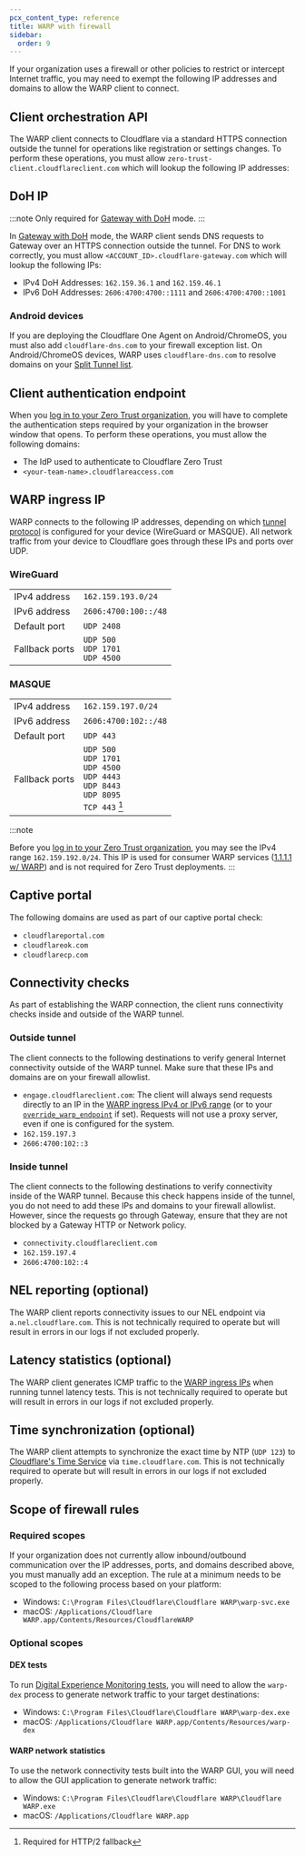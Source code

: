 ```yaml
---
pcx_content_type: reference
title: WARP with firewall
sidebar:
  order: 9
---
```



If your organization uses a firewall or other policies to restrict or intercept Internet traffic, you may need to exempt the following IP addresses and domains to allow the WARP client to connect.

## Client orchestration API

The WARP client connects to Cloudflare via a standard HTTPS connection outside the tunnel for operations like registration or settings changes. To perform these operations, you must allow `zero-trust-client.cloudflareclient.com` which will lookup the following IP addresses:

<Render file="warp/client-orchestration-ips" />

## DoH IP

:::note
Only required for [Gateway with DoH](/cloudflare-one/connections/connect-devices/warp/configure-warp/warp-modes/#gateway-with-doh) mode.
:::

In [Gateway with DoH](/cloudflare-one/connections/connect-devices/warp/configure-warp/warp-modes/#gateway-with-doh) mode, the WARP client sends DNS requests to Gateway over an HTTPS connection outside the tunnel. For DNS to work correctly, you must allow `<ACCOUNT_ID>.cloudflare-gateway.com` which will lookup the following IPs:

- IPv4 DoH Addresses: `162.159.36.1` and `162.159.46.1`
- IPv6 DoH Addresses: `2606:4700:4700::1111` and `2606:4700:4700::1001`

### Android devices

If you are deploying the Cloudflare One Agent on Android/ChromeOS, you must also add `cloudflare-dns.com` to your firewall exception list. On Android/ChromeOS devices, WARP uses `cloudflare-dns.com` to resolve domains on your [Split Tunnel list](/cloudflare-one/connections/connect-devices/warp/configure-warp/route-traffic/split-tunnels/#domain-based-split-tunnels).

## Client authentication endpoint

When you [log in to your Zero Trust organization](/cloudflare-one/connections/connect-devices/warp/deployment/manual-deployment/), you will have to complete the authentication steps required by your organization in the browser window that opens. To perform these operations, you must allow the following domains:

- The IdP used to authenticate to Cloudflare Zero Trust
- `<your-team-name>.cloudflareaccess.com`

## WARP ingress IP

WARP connects to the following IP addresses, depending on which [tunnel protocol](/cloudflare-one/connections/connect-devices/warp/configure-warp/warp-settings/#device-tunnel-protocol) is configured for your device (WireGuard or MASQUE). All network traffic from your device to Cloudflare goes through these IPs and ports over UDP.

### WireGuard

|                |                                             |
| -------------- | ------------------------------------------- |
| IPv4 address   | `162.159.193.0/24`                          |
| IPv6 address   | `2606:4700:100::/48`                        |
| Default port   | `UDP 2408`                                  |
| Fallback ports | `UDP 500` <br/> `UDP 1701` <br/> `UDP 4500` |

### MASQUE

|                |                                                                                                |
| -------------- | ---------------------------------------------------------------------------------------------- |
| IPv4 address   | `162.159.197.0/24`                                                                             |
| IPv6 address   | `2606:4700:102::/48`                                                                           |
| Default port   | `UDP 443`                                                                                      |
| Fallback ports | `UDP 500` <br/> `UDP 1701` <br/> `UDP 4500` <br/> `UDP 4443` <br/> `UDP 8443` <br/> `UDP 8095` <br/> `TCP 443` [^1] |

[^1]: Required for HTTP/2 fallback

:::note

Before you [log in to your Zero Trust organization](/cloudflare-one/connections/connect-devices/warp/deployment/manual-deployment/), you may see the IPv4 range `162.159.192.0/24`. This IP is used for consumer WARP services ([1.1.1.1 w/ WARP](/warp-client/)) and is not required for Zero Trust deployments.
:::

## Captive portal

The following domains are used as part of our captive portal check:

- `cloudflareportal.com`
- `cloudflareok.com`
- `cloudflarecp.com`

## Connectivity checks

As part of establishing the WARP connection, the client runs connectivity checks inside and outside of the WARP tunnel.

### Outside tunnel

The client connects to the following destinations to verify general Internet connectivity outside of the WARP tunnel. Make sure that these IPs and domains are on your firewall allowlist.

- `engage.cloudflareclient.com`: The client will always send requests directly to an IP in the [WARP ingress IPv4 or IPv6 range](/cloudflare-one/connections/connect-devices/warp/deployment/firewall/#warp-ingress-ip) (or to your [`override_warp_endpoint`](/cloudflare-one/connections/connect-devices/warp/deployment/mdm-deployment/parameters/#override_warp_endpoint) if set). Requests will not use a proxy server, even if one is configured for the system.
- `162.159.197.3`
- `2606:4700:102::3`

### Inside tunnel

The client connects to the following destinations to verify connectivity inside of the WARP tunnel. Because this check happens inside of the tunnel, you do not need to add these IPs and domains to your firewall allowlist. However, since the requests go through Gateway, ensure that they are not blocked by a Gateway HTTP or Network policy.

- `connectivity.cloudflareclient.com`
- `162.159.197.4`
- `2606:4700:102::4`

## NEL reporting (optional)

The WARP client reports connectivity issues to our NEL endpoint via `a.nel.cloudflare.com`. This is not technically required to operate but will result in errors in our logs if not excluded properly.

## Latency statistics (optional)

The WARP client generates ICMP traffic to the [WARP ingress IPs](/cloudflare-one/connections/connect-devices/warp/deployment/firewall/#warp-ingress-ip) when running tunnel latency tests. This is not technically required to operate but will result in errors in our logs if not excluded properly.

## Time synchronization (optional)

The WARP client attempts to synchronize the exact time by NTP (`UDP 123`) to [Cloudflare's Time Service](/time-services/ntp/usage/) via `time.cloudflare.com`. This is not technically required to operate but will result in errors in our logs if not excluded properly.

## Scope of firewall rules

### Required scopes

If your organization does not currently allow inbound/outbound communication over the IP addresses, ports, and domains described above, you must manually add an exception. The rule at a minimum needs to be scoped to the following process based on your platform:

- Windows: `C:\Program Files\Cloudflare\Cloudflare WARP\warp-svc.exe`
- macOS: `/Applications/Cloudflare WARP.app/Contents/Resources/CloudflareWARP`

### Optional scopes

#### DEX tests

To run [Digital Experience Monitoring tests](/cloudflare-one/insights/dex/tests/), you will need to allow the `warp-dex` process to generate network traffic to your target destinations:

- Windows: `C:\Program Files\Cloudflare\Cloudflare WARP\warp-dex.exe`
- macOS: `/Applications/Cloudflare WARP.app/Contents/Resources/warp-dex`

#### WARP network statistics

To use the network connectivity tests built into the WARP GUI, you will need to allow the GUI application to generate network traffic:

- Windows: `C:\Program Files\Cloudflare\Cloudflare WARP\Cloudflare WARP.exe`
- macOS: `/Applications/Cloudflare WARP.app`
